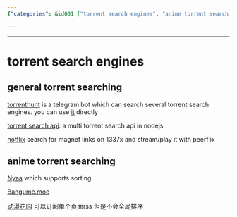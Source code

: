 ```yaml
---
{"categories": &id001 ["torrent search engines", "anime torrent searching", "Torrenthunt", "Telegram bot", "multi-torrent searching", "Torrent Search API", "NodeJS", "Notflix", "Peerflix", "1337x", "Nyaa", "Bangume.moe", "DongmanhuaYuan (动漫花园)", "RSS subscription", "global sorting"], "category": "Torrent Search Engines", "date": "2023-01-15 06:42:07", "description": "This article discusses various torrent search engines and bots, specifically focusing on general and anime torrent searching. It highlights tools like Torrenthunt, a Telegram bot for multi-torrent searching, the Torrent Search API in NodeJS, Notflix for magnet links on 1337x with Peerflix, Nyaa for sorting anime torrents, Bangume.moe, and DongmanhuaYuan (动漫花园) with RSS subscription capabilities but lacking global sorting.", "tags": *id001, "title": "torrent search engines"}

---
```


------

# torrent search engines

## general torrent searching

[torrenthunt](https://github.com/hemantapkh/TorrentHunt) is a telegram bot which can search several torrent search engines. you can use [it](https://t.me/TorrentHuntBot?start=github) directly

[torrent search api](https://github.com/JimmyLaurent/torrent-search-api): a multi torrent search api in nodejs

[notflix](https://github.com/Bugswriter/notflix) search for magnet links on 1337x and stream/play it with peerflix

## anime torrent searching

[Nyaa](https://nyaa.si/) which supports sorting

[Bangume.moe](https://Bangume.moe)

[动漫花园](https://dmhy.anoneko.com/) 可以订阅单个页面rss 但是不会全局排序

